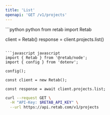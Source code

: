 ```yaml
---
title: 'List'
openapi: 'GET /v1/projects'
---
```


<RequestExample>
```python python
from retab import Retab

client = Retab()
response = client.projects.list()
```

```javascript javascript
import { Retab } from '@retab/node';
import { config } from 'dotenv';

config();

const client = new Retab();

const response = await client.projects.list;
```

```bash curl
curl --request GET \
  -H "API-Key: $RETAB_API_KEY" \
  --url https://api.retab.com/v1/projects
```

</RequestExample>
